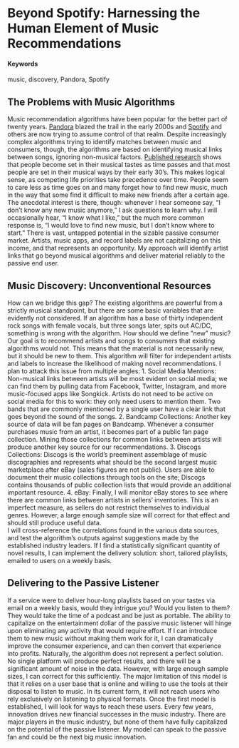 # Beyond Spotify: Harnessing the Human Element of Music Recommendations {#music-discovery}

#### Keywords {-}

music, discovery, Pandora, Spotify

## The Problems with Music Algorithms

Music recommendation algorithms have been popular for the better part of twenty years. [Pandora](https://www.pandora.com/) blazed the trail in the early 2000s and [Spotify](https://www.spotify.com/us/) and others are now trying to assume control of that realm. Despite increasingly complex algorithms trying to identify matches between music and consumers, though, the algorithms are based on identifying musical links between songs, ignoring non-musical factors. 
[Published research](https://skynetandebert.com/2015/04/22/music-was-better-back-then-when-do-we-stop-keeping-up-with-popular-music/) shows that people become set in their musical tastes as time passes and that most people are set in their musical ways by their early 30's. This makes logical sense, as competing life priorities take precedence over time. People seem to care less as time goes on and many forget how to find new music, much in the way that some find it difficult to make new friends after a certain age. The anecdotal interest is there, though: whenever I hear someone say, “I don’t know any new music anymore,” I ask questions to learn why. I will occasionally hear, “I know what I like,” but the much more common response is, “I would love to find new music, but I don’t know where to start.” 
There is vast, untapped potential in the sizable passive consumer market. Artists, music apps, and record labels are not capitalizing on this income, and that represents an opportunity. My approach will identify artist links that go beyond musical algorithms and deliver material reliably to the passive end user.

## Music Discovery: Unconventional Resources

How can we bridge this gap? The existing algorithms are powerful from a strictly musical standpoint, but there are some basic variables that are evidently not considered. If an algorithm has a base of thirty independent rock songs with female vocals, but three songs later, spits out AC/DC, something is wrong with the algorithm. 
How should we define “new” music? Our goal is to recommend artists and songs to consumers that existing algorithms would not. This means that the material is not necessarily new, but it should be new to them. This algorithm will filter for independent artists and labels to increase the likelihood of making novel recommendations.
I plan to attack this issue from multiple angles:
1.	Social Media Mentions:  Non-musical links between artists will be most evident on social media; we can find them by pulling data from Facebook, Twitter, Instagram, and more music-focused apps like Songkick. Artists do not need to be active on social media for this to work: they only need users to mention them. Two bands that are commonly mentioned by a single user have a clear link that goes beyond the sound of the songs. 
2.	Bandcamp Collections: Another key source of data will be fan pages on Bandcamp. Whenever a consumer purchases music from an artist, it becomes part of a public fan page collection. Mining those collections for common links between artists will produce another key source for our recommendations. 
3.	Discogs Collections: Discogs is the world’s preeminent assemblage of music discographies and represents what should be the second largest music marketplace after eBay (sales figures are not public). Users are able to document their music collections through tools on the site; Discogs contains thousands of public collection lists that would provide an additional important resource.
4.	eBay: Finally, I will monitor eBay stores to see where there are common links between artists in sellers’ inventories. This is an imperfect measure, as sellers do not restrict themselves to individual genres. However, a large enough sample size will correct for that effect and should still produce useful data.  
I will cross-reference the correlations found in the various data sources, and test the algorithm’s outputs against suggestions made by the established industry leaders. If I find a statistically significant quantity of novel results, I can implement the delivery solution: short, tailored playlists, emailed to users on a weekly basis.

## Delivering to the Passive Listener

If a service were to deliver hour-long playlists based on your tastes via email on a weekly basis, would they intrigue you? Would you listen to them? They would take the time of a podcast and be just as portable. The ability to capitalize on the entertainment dollar of the passive music listener will hinge upon eliminating any activity that would require effort. If I can introduce them to new music without making them work for it, I can dramatically improve the consumer experience, and can then convert that experience into profits.
Naturally, the algorithm does not represent a perfect solution. No single platform will produce perfect results, and there will be a significant amount of noise in the data. However, with large enough sample sizes, I can correct for this sufficiently.
The major limitation of this model is that it relies on a user base that is online and willing to use the tools at their disposal to listen to music. In its current form, it will not reach users who rely exclusively on listening to physical formats. Once the first model is established, I will look for ways to reach these users. 
Every few years, innovation drives new financial successes in the music industry. There are major players in the music industry, but none of them have fully capitalized on the potential of the passive listener. My model can speak to the passive fan and could be the next big music innovation.
